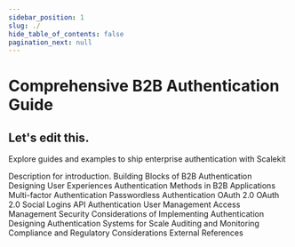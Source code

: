 ```yaml
---
sidebar_position: 1
slug: ./
hide_table_of_contents: false
pagination_next: null
---
```



# Comprehensive B2B Authentication Guide 
## Let's edit this.

<Subtitle> Explore guides and examples to ship enterprise authentication with Scalekit </Subtitle>



<CardList size="medium">
  <Card title="Introduction" href="/introduce" linkText="Let's Get Started">
    Description for introduction.
  </Card>
  <Card title="Building Blocks of B2B Authentication" href="/building-blocks-of-b2b-authentication" linkText="Explore">
    Building Blocks of B2B Authentication
  </Card>
  <Card title="Designing User Experiences" href="/designing-user-experiences" linkText="Explore">
    Designing User Experiences
  </Card>
  <Card title="Authentication Methods in B2B Applications" href="/authentication-methods-in-b2b-apps" linkText="Explore">
    Authentication Methods in B2B Applications
  </Card>
  <Card title="Multi-factor Authentication" href="/multi-factor-authentication" linkText="Explore">
    Multi-factor Authentication
  </Card>
  <Card title="Passwordless Authentication" href="/passwordless-authentication" linkText="Explore">
    Passwordless Authentication
  </Card>
  <Card title="OAuth 2.0" href="/oauth2" linkText="Explore">
    OAuth 2.0
  </Card>
   <Card title="Single Sign-On" href="/single-sign-on" linkText="Explore">
    OAuth 2.0
  </Card>
  <Card title="Social Logins" href="/social-logins" linkText="Explore">
    Social Logins
  </Card>
  <Card title="API Authentication" href="/api-authentication" linkText="Explore">
    API Authentication
  </Card>
  <Card title="User Management" href="/user-management" linkText="Explore">
    User Management
  </Card>
  <Card title="Access Management" href="/access-management" linkText="Explore">
    Access Management
  </Card>
  <Card title="Security" href="/security" linkText="Explore">
    Security Considerations of Implementing Authentication
  </Card>
  <Card title="Scaling" href="/scaling" linkText="Explore">
    Designing Authentication Systems for Scale
  </Card>
  <Card title="Auditing and Monitoring" href="/auditing-and-monitoring" linkText="Explore">
    Auditing and Monitoring
  </Card>
  <Card title="Compliance and Regulatory Considerations" href="/compliance" linkText="Explore">
    Compliance and Regulatory Considerations
  </Card>
  <Card title="External References" href="/external-references" linkText="Explore">
    External References
  </Card>
</CardList>
